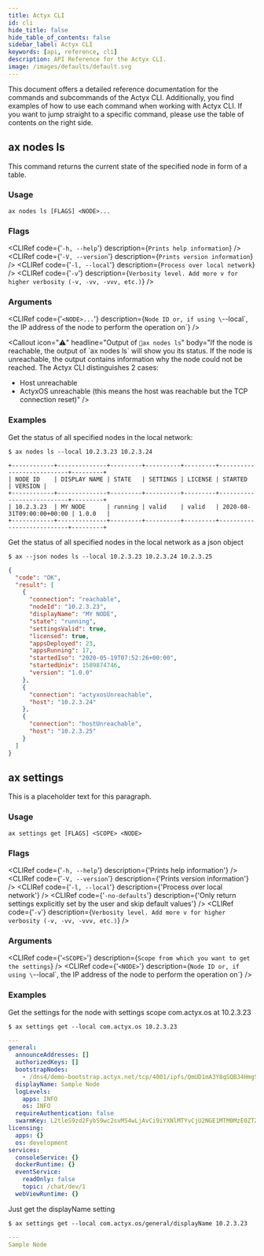 ```yaml
---
title: Actyx CLI
id: cli
hide_title: false
hide_table_of_contents: false
sidebar_label: Actyx CLI
keywords: [api, reference, cli]
description: API Reference for the Actyx CLI.
image: /images/defaults/default.svg
---
```



This document offers a detailed reference documentation for the commands and subcommands of the Actyx CLI.
Additionally, you find examples of how to use each command when working with Actyx CLI.
If you want to jump straight to a specific command, please use the table of contents on the right side.

## ax nodes ls

This command returns the current state of the specified node in form of a table.

### Usage

`ax nodes ls [FLAGS] <NODE>...`

### Flags

<CLIRef code={'`-h, --help`'} description={`Prints help information`} />
<CLIRef code={'`-V, --version`'} description={`Prints version information`} />
<CLIRef code={'`-l, --local`'} description={`Process over local network`} />
<CLIRef
  code={'`-v`'}
  description={`Verbosity level. Add more v for higher verbosity (-v, -vv, -vvv, etc.)`}
/>

### Arguments

<CLIRef
  code={'`<NODE>...`'}
  description={`Node ID or, if using \`--local\`, the IP address of the node to perform the operation on`}
/>

<Divider />

<Callout
  icon="⚠️"
  headline="Output of `ax nodes ls`"
  body="If the node is reachable, the output of \`ax nodes ls\` will show you its status. If the node is unreachable, the output contains information why the node could not be reached. The Actyx CLI distinguishes 2 cases:
- Host unreachable
- ActyxOS unreachable (this means the host was reachable but the TCP connection reset)"
/>

### Examples

Get the status of all specified nodes in the local network:

```text
$ ax nodes ls --local 10.2.3.23 10.2.3.24
```

```text
+------------+--------------+---------+----------+---------+---------------------------+---------+
| NODE ID    | DISPLAY NAME | STATE   | SETTINGS | LICENSE | STARTED                   | VERSION |
+------------+--------------+---------+----------+---------+---------------------------+---------+
| 10.2.3.23  | MY NODE      | running | valid    | valid   | 2020-08-31T09:00:00+00:00 | 1.0.0   |
+------------+--------------+---------+----------+---------+---------------------------+---------+
```

Get the status of all specified nodes in the local network as a json object

```text
$ ax --json nodes ls --local 10.2.3.23 10.2.3.24 10.2.3.25
```

```json
{
  "code": "OK",
  "result": [
    {
      "connection": "reachable",
      "nodeId": "10.2.3.23",
      "displayName": "MY NODE",
      "state": "running",
      "settingsValid": true,
      "licensed": true,
      "appsDeployed": 23,
      "appsRunning": 17,
      "startedIso": "2020-05-19T07:52:26+00:00",
      "startedUnix": 1589874746,
      "version": "1.0.0"
    },
    {
      "connection": "actyxosUnreachable",
      "host": "10.2.3.24"
    },
    {
      "connection": "hostUnreachable",
      "host": "10.2.3.25"
    }
  ]
}
```

<Divider />

## ax settings

This is a placeholder text for this paragraph.

### Usage

`ax settings get [FLAGS] <SCOPE> <NODE>`

### Flags

<CLIRef code={'`-h, --help`'} description={'Prints help information'} />
<CLIRef code={'`-V, --version`'} description={'Prints version information'} />
<CLIRef code={'`-l, --local`'} description={'Process over local network'} />
<CLIRef
  code={'`-no-defaults`'}
  description={'Only return settings explicitly set by the user and skip default values'}
/>
<CLIRef
  code={'`-v`'}
  description={`Verbosity level. Add more v for higher verbosity (-v, -vv, -vvv, etc.)`}
/>

### Arguments

<CLIRef code={'`<SCOPE>`'} description={`Scope from which you want to get the settings`} />
<CLIRef
  code={'`<NODE>`'}
  description={`Node ID or, if using \`--local\`, the IP address of the node to perform the operation on`}
/>

<Divider />

<Callout
  icon="⚠️"
  headline="Null or schema-conformant"
  body="The return value of this command will always be either null or schema-conformant, unless the `--no-defaults` flag is used."
/>

### Examples

Get the settings for the node with settings scope com.actyx.os at 10.2.3.23

```text
$ ax settings get --local com.actyx.os 10.2.3.23
```

```yaml
---
general:
  announceAddresses: []
  authorizedKeys: []
  bootstrapNodes:
    - /dns4/demo-bootstrap.actyx.net/tcp/4001/ipfs/QmUD1mA3Y8qSQB34HmgSNcxDss72UHW2kzQy7RdVstN2hH
  displayName: Sample Node
  logLevels:
    apps: INFO
    os: INFO
  requireAuthentication: false
  swarmKey: L2tleS9zd2FybS9wc2svMS4wLjAvCi9iYXNlMTYvCjU2NGE1MTM0MzE0ZTZlMzc1MjcyNGY3MTRiNTQzNDcxMzM3YTc0NTk0YTc2NTA0OTQ5NmQzNDU3NzY0NzMyNDc=
licensing:
  apps: {}
  os: development
services:
  consoleService: {}
  dockerRuntime: {}
  eventService:
    readOnly: false
    topic: /chat/dev/1
  webViewRuntime: {}
```

Just get the displayName setting

```text
$ ax settings get --local com.actyx.os/general/displayName 10.2.3.23
```

```yaml
---
Sample Node
```
